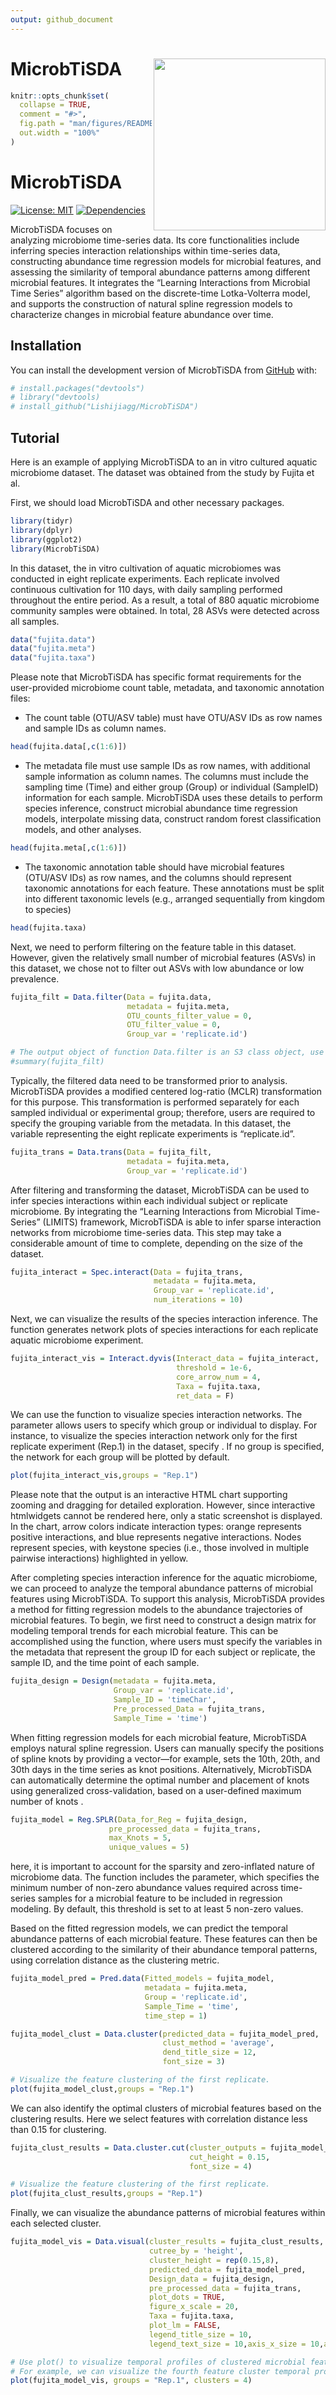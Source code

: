 ```yaml
---
output: github_document
---
```


<!-- README.md is generated from README.Rmd. Please edit that file -->

# MicrobTiSDA <img src="MicrobTiSDA.png" align="right" height="275" alt="">

```r
knitr::opts_chunk$set(
  collapse = TRUE,
  comment = "#>",
  fig.path = "man/figures/README-",
  out.width = "100%"
)
```

# MicrobTiSDA

<!-- badges: start -->
[![License: MIT](https://img.shields.io/badge/license-MIT-blue.svg)](https://opensource.org/licenses/MIT)
[![Dependencies](https://tinyverse.netlify.app/badge/MicrobTiSDA)](https://CRAN.R-project.org/package=MicrobTiSDA)
<!-- badges: end -->

MicrobTiSDA focuses on analyzing microbiome time-series data. Its core functionalities include inferring species interaction relationships within time-series data, constructing abundance time regression models for microbial features, and assessing the similarity of temporal abundance patterns among different microbial features. It integrates the "Learning Interactions from Microbial Time Series" algorithm based on the discrete-time Lotka-Volterra model, and supports the construction of natural spline regression models to characterize changes in microbial feature abundance over time.

## Installation

You can install the development version of MicrobTiSDA from [GitHub](https://github.com/) with:

```r
# install.packages("devtools")
# library("devtools)
# install_github("Lishijiagg/MicrobTiSDA")
```


## Tutorial

Here is an example of applying MicrobTiSDA to an in vitro cultured aquatic microbiome dataset. The dataset was obtained from the study by Fujita et al.

First, we should load MicrobTiSDA and other necessary packages.

```r
library(tidyr)
library(dplyr)
library(ggplot2)
library(MicrobTiSDA)
```

In this dataset, the in vitro cultivation of aquatic microbiomes was conducted in eight replicate experiments. Each replicate involved continuous cultivation for 110 days, with daily sampling performed throughout the entire period. As a result, a total of 880 aquatic microbiome community samples were obtained. In total, 28 ASVs were detected across all samples.

```r
data("fujita.data")
data("fujita.meta")
data("fujita.taxa")
```

Please note that MicrobTiSDA has specific format requirements for the user-provided microbiome count table, metadata, and taxonomic annotation files:

* The count table (OTU/ASV table) must have OTU/ASV IDs as row names and sample IDs as column names.

```r
head(fujita.data[,c(1:6)])
```

* The metadata file must use sample IDs as row names, with additional sample information as column names. The columns must include the sampling time (Time) and either group (Group) or individual (SampleID) information for each sample. MicrobTiSDA uses these details to perform species inference, construct microbial abundance time regression models, interpolate missing data, construct random forest classification models, and other analyses.

```r
head(fujita.meta[,c(1:6)])
```

* The taxonomic annotation table should have microbial features (OTU/ASV IDs) as row names, and the columns should represent taxonomic annotations for each feature. These annotations must be split into different taxonomic levels (e.g., arranged sequentially from kingdom to species)

```r
head(fujita.taxa)
```

Next, we need to perform filtering on the feature table in this dataset. However, given the relatively small number of microbial features (ASVs) in this dataset, we chose not to filter out ASVs with low abundance or low prevalence.

```r
fujita_filt = Data.filter(Data = fujita.data,
                          metadata = fujita.meta,
                          OTU_counts_filter_value = 0,
                          OTU_filter_value = 0,
                          Group_var = 'replicate.id')

# The output object of function Data.filter is an S3 class object, use summary() to check the output result.
#summary(fujita_filt)
```

Typically, the filtered data need to be transformed prior to analysis. MicrobTiSDA provides a modified centered log-ratio (MCLR) transformation for this purpose. This transformation is performed separately for each sampled individual or experimental group; therefore, users are required to specify the grouping variable from the metadata. In this dataset, the variable representing the eight replicate experiments is “replicate.id”.

```r
fujita_trans = Data.trans(Data = fujita_filt,
                          metadata = fujita.meta,
                          Group_var = 'replicate.id')
```

After filtering and transforming the dataset, MicrobTiSDA can be used to infer species interactions within each individual subject or replicate microbiome. By integrating the "Learning Interactions from Microbial Time-Series" (LIMITS) framework, MicrobTiSDA is able to infer sparse interaction networks from microbiome time-series data. This step may take a considerable amount of time to complete, depending on the size of the dataset.

```r
fujita_interact = Spec.interact(Data = fujita_trans,
                                metadata = fujita.meta,
                                Group_var = 'replicate.id',
                                num_iterations = 10)
```

Next, we can visualize the results of the species interaction inference. The \code{Interact.dyvis} function generates network plots of species interactions for each replicate aquatic microbiome experiment.

```r
fujita_interact_vis = Interact.dyvis(Interact_data = fujita_interact,
                                     threshold = 1e-6,
                                     core_arrow_num = 4,
                                     Taxa = fujita.taxa,
                                     ret_data = F)
```

We can use the \code{plot()} function to visualize species interaction networks. The \code{groups} parameter allows users to specify which group or individual to display. For instance, to visualize the species interaction network only for the first replicate experiment (Rep.1) in the dataset, specify \code{groups = 'Rep.1'}. If no group is specified, the network for each group will be plotted by default.

```r
plot(fujita_interact_vis,groups = "Rep.1")
```

Please note that the output is an interactive HTML chart supporting zooming and dragging for detailed exploration. However, since interactive htmlwidgets cannot be rendered here, only a static screenshot is displayed. In the chart, arrow colors indicate interaction types: orange represents positive interactions, and blue represents negative interactions. Nodes represent species, with keystone species (i.e., those involved in multiple pairwise interactions) highlighted in yellow.

After completing species interaction inference for the aquatic microbiome, we can proceed to analyze the temporal abundance patterns of microbial features using MicrobTiSDA. To support this analysis, MicrobTiSDA provides a method for fitting regression models to the abundance trajectories of microbial features. To begin, we first need to construct a design matrix for modeling temporal trends for each microbial feature. This can be accomplished using the \code{Design} function, where users must specify the variables in the metadata that represent the group ID for each subject or replicate, the sample ID, and the time point of each sample.

```r
fujita_design = Design(metadata = fujita.meta,
                       Group_var = 'replicate.id',
                       Sample_ID = 'timeChar',
                       Pre_processed_Data = fujita_trans,
                       Sample_Time = 'time')
```

When fitting regression models for each microbial feature, MicrobTiSDA employs natural spline regression. Users can manually specify the positions of spline knots by providing a vector—for example, \code{Knots = c(10, 20, 30)} sets the 10th, 20th, and 30th days in the time series as knot positions. Alternatively, MicrobTiSDA can automatically determine the optimal number and placement of knots using generalized cross-validation, based on a user-defined maximum number of knots \code{max_Knots}.

```r
fujita_model = Reg.SPLR(Data_for_Reg = fujita_design,
                      pre_processed_data = fujita_trans,
                      max_Knots = 5,
                      unique_values = 5)
```

here, it is important to account for the sparsity and zero-inflated nature of microbiome data. The \code{Reg.SPLR} function includes the \code{unique_values} parameter, which specifies the minimum number of non-zero abundance values required across time-series samples for a microbial feature to be included in regression modeling. By default, this threshold is set to at least 5 non-zero values.

Based on the fitted regression models, we can predict the temporal abundance patterns of each microbial feature. These features can then be clustered according to the similarity of their abundance temporal patterns, using correlation distance as the clustering metric.

```r
fujita_model_pred = Pred.data(Fitted_models = fujita_model,
                              metadata = fujita.meta,
                              Group = 'replicate.id',
                              Sample_Time = 'time',
                              time_step = 1)

fujita_model_clust = Data.cluster(predicted_data = fujita_model_pred,
                                  clust_method = 'average',
                                  dend_title_size = 12,
                                  font_size = 3)

# Visualize the feature clustering of the first replicate.
plot(fujita_model_clust,groups = "Rep.1")
```

We can also identify the optimal clusters of microbial features based on the clustering results. Here we select features with correlation distance less than 0.15 for clustering.

```r
fujita_clust_results = Data.cluster.cut(cluster_outputs = fujita_model_clust,
                                        cut_height = 0.15,
                                        font_size = 4)

# Visualize the feature clustering of the first replicate.
plot(fujita_clust_results,groups = "Rep.1")
```

Finally, we can visualize the abundance patterns of microbial features within each selected cluster.

```r
fujita_model_vis = Data.visual(cluster_results = fujita_clust_results,
                               cutree_by = 'height',
                               cluster_height = rep(0.15,8),
                               predicted_data = fujita_model_pred,
                               Design_data = fujita_design,
                               pre_processed_data = fujita_trans,
                               plot_dots = TRUE,
                               figure_x_scale = 20,
                               Taxa = fujita.taxa,
                               plot_lm = FALSE,
                               legend_title_size = 10,
                               legend_text_size = 10,axis_x_size = 10,axis_title_size = 10,axis_y_size = 10)

# Use plot() to visualize temporal profiles of clustered microbial features.
# For example, we can visualize the fourth feature cluster temporal profiles of the first replicate.
plot(fujita_model_vis, groups = "Rep.1", clusters = 4)
```
